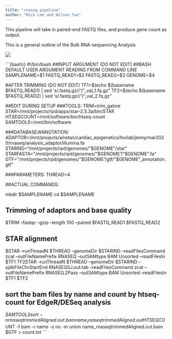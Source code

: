 ```yaml
---
title: "rnaseq pipeline"
author: "Mick Lee and Wilson Tan" 
---
```


This pipeline will take in paired-end FASTQ files, and produce gene count as output.

This is a general outline of the Bulk RNA-sequencing Analysis

![](images/RNAseq_workflow.jpg)

```{bash}}
#!/bin/bash
##INPUT ARGUMENT (DO NOT EDIT)
##BASH DEFAULT USER ARGUMENT READING FROM COMMAND LINE
SAMPLENAME=$1
FASTQ_READ1=$2
FASTQ_READ2=$3
GENOME=$4


#AFTER TRIMMING (DO NOT EDIT)
TF1=$(echo $(basename $FASTQ_READ1) | sed 's/.fastq.gz//')"_val_1.fq.gz"
TF2=$(echo $(basename $FASTQ_READ2) | sed 's/.fastq.gz//')"_val_2.fq.gz"

##EDIT DURING SETUP
###TOOLS:
TRIM=trim_galore
STAR=/mnt/projects/rpd/apps/star-2.5.3a/bin/STAR
HTSEQCOUNT=/mnt/software/bin/htseq-count
SAMTOOLS=/mnt/bin/software

###DATABASE/ANNOTATION:
ADAPTOR=/mnt/projects/wlwtan/cardiac_epigenetics/foolab/jenny/mar2020/rnaseq/analysis_adaptor/illumina.fa
STARIND="/mnt/projects/rpd/genomes/"$GENOME"/star"
STARFASTA="/mnt/projects/rpd/genomes/"$GENOME"/"$GENOME".fa"
GTF="/mnt/projects/rpd/genomes/"$GENOME"/gtf/"$GENOME"_annotation.gtf"

###PARAMETERS:
THREAD=4


##ACTUAL COMMANDS:

mkdir $SAMPLENAME
cd $SAMPLENAME

## Trimming of adaptors and base quality
$TRIM --fastqc --gzip --length 100 --paired $FASTQ_READ1 $FASTQ_READ2

## STAR alignment
$STAR --runThreadN $THREAD --genomeDir $STARIND --readFilesCommand zcat --outFileNamePrefix RNASEQ --outSAMtype BAM Unsorted --readFilesIn $TF1 $TF2
$STAR --runThreadN $THREAD --genomeDir $STARIND --sjdbFileChrStartEnd RNASEQSJ.out.tab --readFilesCommand zcat --outFileNamePrefix RNASEQ.2Pass --outSAMtype BAM Unsorted --readFilesIn $TF1 $TF2

## sort the bam files by name and count by htseq-count for EdgeR/DESeq analysis
$SAMTOOLS sort -n rnaseqtrimmedAligned.out.bam name_rnaseqtrimmedAligned.out
$HTSEQCOUNT -f bam -r name -s no -m union name_rnaseqtrimmedAligned.out.bam $GTF > count.txt
```
